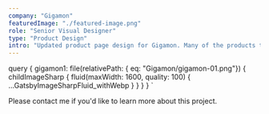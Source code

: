 ```yaml
---
company: "Gigamon"
featuredImage: "./featured-image.png"
role: "Senior Visual Designer"
type: "Product Design"
intro: "Updated product page design for Gigamon. Many of the products that Gigamon provides is software based, thats why I went with a more typographic layout to keep the design scalable and also to keep the content interesting as the user scrolls down the page. " 
---
```


  query {
    gigamon1: file(relativePath: { eq: "Gigamon/gigamon-01.png"}) {
      childImageSharp {
        fluid(maxWidth: 1600, quality: 100) {
          ...GatsbyImageSharpFluid_withWebp
        }
      }
    }
  }
`

<GridTwo>

<ImageContainer classes="large" fluid={props.data.gigamon1.childImageSharp.fluid} />

<p class="small right blog-text">Please contact me if you'd like to learn more about this project.</p>

</GridTwo>